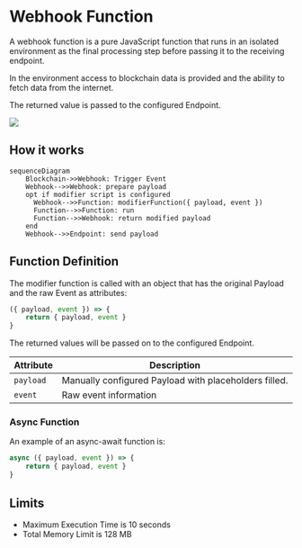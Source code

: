 # Webhook Function

A webhook function is a pure JavaScript function that runs in an isolated environment as the final processing step before passing it to the receiving endpoint.

In the environment access to blockchain data is provided and the ability to fetch data from the internet.

The returned value is passed to the configured Endpoint.

![](./webhook-function.gif)

## How it works

```mermaid
sequenceDiagram
    Blockchain->>Webhook: Trigger Event
    Webhook-->>Webhook: prepare payload
    opt if modifier script is configured
      Webhook-->>Function: modifierFunction({ payload, event })
      Function-->>Function: run
      Function-->>Webhook: return modified payload
    end
    Webhook-->>Endpoint: send payload

```

## Function Definition

The modifier function is called with an object that has the original Payload and the raw Event as attributes:

```javascript
({ payload, event }) => {
    return { payload, event }
}
```

The returned values will be passed on to the configured Endpoint.

| Attribute | Description                                           |
| --------- | ----------------------------------------------------- |
| `payload` | Manually configured Payload with placeholders filled. |
| `event`   | Raw event information                                 |

### Async Function

An example of an async-await function is:

```javascript
async ({ payload, event }) => {
    return { payload, event }
}
```

## Limits

* Maximum Execution Time is 10 seconds
* Total Memory Limit is 128 MB
